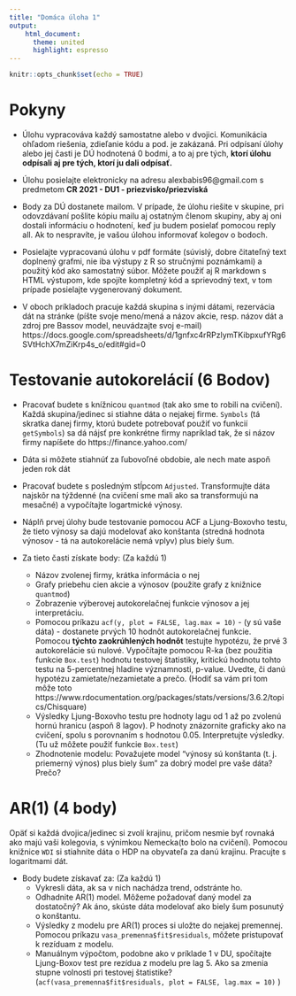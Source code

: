 ```yaml
---
title: "Domáca úloha 1"
output: 
    html_document: 
      theme: united
      highlight: espresso
---
```


```r
knitr::opts_chunk$set(echo = TRUE)
```

# Pokyny

* Úlohu vypracováva každý samostatne alebo v dvojici. Komunikácia ohľadom riešenia, zdieľanie kódu a pod. je zakázaná. Pri odpísaní úlohy alebo jej časti je DÚ hodnotená 0 bodmi, a to aj pre tých, **ktorí úlohu odpísali aj pre tých, ktorí ju dali odpísať.**

* Úlohu posielajte elektronicky na adresu alexbabis96@gmail.com s predmetom **CR 2021 - DU1 - priezvisko/priezviská** 

* Body za DÚ dostanete mailom. V prípade, že úlohu riešite v skupine, pri odovzdávaní pošlite kópiu mailu aj ostatným členom skupiny, aby aj oni dostali informáciu o hodnotení, keď ju budem posielať pomocou reply all. Ak to nespravíte, je vašou úlohou informovať kolegov o bodoch.

* Posielajte vypracovanú úlohu v pdf formáte (súvislý, dobre čitateľný text doplnený grafmi, nie iba výstupy z R so stručnými poznámkami) a použitý kód ako samostatný súbor. Môžete použiť aj R markdown s HTML výstupom, kde spojíte kompletný kód a sprievodný text, v tom prípade posielajte vygenerovaný dokument.

* V oboch príkladoch pracuje každá skupina s inými dátami, rezervácia dát na stránke (píšte svoje meno/mená a názov akcie, resp. názov dát a zdroj pre Bassov model, neuvádzajte svoj e-mail) https://docs.google.com/spreadsheets/d/1gnfxc4rRPzlymTKibpxufYRg6SVtHchX7mZiKrp4s_o/edit#gid=0

# Testovanie autokorelácií (6 Bodov)

* Pracovať budete s knížnicou `quantmod` (tak ako sme to robili na cvičení). Každá skupina/jedinec si stiahne dáta o nejakej firme. `Symbols` (tá skratka danej firmy, ktorú budete potrebovať použiť vo funkcií `getSymbols`) sa dá nájsť pre konkrétne firmy napríklad tak, že si názov firmy napíšete do https://finance.yahoo.com/

* Dáta si môžete stiahnúť za ľubovoľné obdobie, ale nech mate aspoň jeden rok dát

* Pracovať budete s posledným stĺpcom `Adjusted`. Transformujte dáta najskôr na týždenné (na cvičení sme mali ako sa transformujú na mesačné) a vypočítajte logartmické výnosy.

* Náplň prvej úlohy bude testovanie pomocou ACF a Ljung-Boxovho testu, že tieto výnosy sa dajú modelovať ako konštanta (stredná hodnota výnosov - tá na autokorelácie nemá vplyv) plus biely šum.

* Za tieto časti získate body: (Za každú 1)
    + Názov zvolenej firmy, krátka informácia o nej
    + Grafy priebehu cien akcie a výnosov (použite grafy z knižnice `quantmod`)
    + Zobrazenie výberovej autokorelačnej funkcie výnosov a jej interpretáciu.
    + Pomocou príkazu `acf(y, plot = FALSE, lag.max = 10)` - (y sú vaše dáta) - dostanete prvých 10 hodnôt autokorelačnej funkcie. Pomocou **týchto zaokrúhlených hodnôt** testujte hypotézu, že prvé 3 autokorelácie sú nulové. Vypočítajte pomocou R-ka (bez použitia funkcie `Box.test`) hodnotu testovej štatistiky, kritickú hodnotu tohto testu na 5-percentnej hladine významnosti, p-value. Uvedte, či danú hypotézu zamietate/nezamietate a prečo. (Hodiť sa vám pri tom môže toto https://www.rdocumentation.org/packages/stats/versions/3.6.2/topics/Chisquare)
    + Výsledky Ljung-Boxovho testu pre hodnoty lagu od 1 až po zvolenú hornú hranicu (aspoň 8 lagov). P hodnoty znázornite graficky ako na cvičení, spolu s porovnaním s hodnotou 0.05. Interpretujte výsledky. (Tu už môžete použiť funkcie `Box.test`)
    + Zhodnotenie modelu: Považujete model "výnosy sú konštanta (t. j. priemerný výnos) plus biely šum" za dobrý model pre vaše dáta? Prečo?
    
# AR(1) (4 body)

Opäť si každá dvojica/jedinec si zvolí krajinu, pričom nesmie byť rovnaká ako majú vaši kolegovia, s výnimkou Nemecka(to bolo na cvičení). Pomocou knižnice `WDI` si stiahnite dáta o HDP na obyvateľa za danú krajinu. Pracujte s logaritmami dát.

* Body budete získavať za: (Za každú 1)
    + Vykresli dáta, ak sa v nich nachádza trend, odstránte ho.
    + Odhadnite AR(1) model. Môžeme požadovať daný model za dostatočný? Ak áno, skúste dáta modelovať ako biely šum posunutý o konštantu.
    + Výsledky z modelu pre AR(1) proces si uložte do nejakej premennej. Pomocou príkazu `vasa_premenna$fit$residuals`, môžete pristupovať k rezíduam z modelu.
    + Manuálnym výpočtom, podobne ako v príklade 1 v DU, spočítajte Ljung-Boxov test pre rezídua z modelu pre lag 5. Ako sa zmenia stupne volnosti pri testovej štatistike? (`acf(vasa_premenna$fit$residuals, plot = FALSE, lag.max = 10)` )
    

